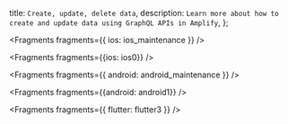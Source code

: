  title: `Create, update, delete data`,
  description: `Learn more about how to create and update data using GraphQL APIs in Amplify`,
};


<Fragments fragments={{ ios: ios_maintenance }} />


<Fragments fragments={{ios: ios0}} />


<Fragments fragments={{ android: android_maintenance }} />


<Fragments fragments={{android: android1}} />


<Fragments fragments={{ flutter: flutter3 }} />
